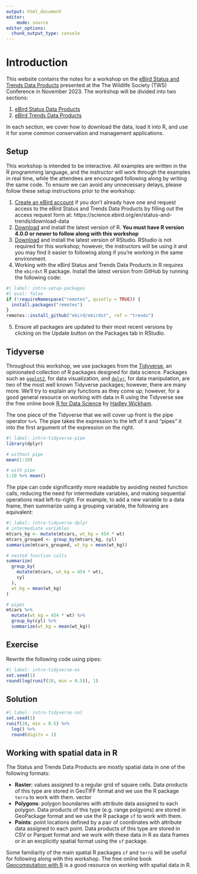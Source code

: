 ```yaml
---
output: html_document
editor:
    mode: source
editor_options: 
  chunk_output_type: console
---
```


# Introduction {.unnumbered}

This website contains the notes for a workshop on the [eBird Status and Trends Data Products](https://science.ebird.org/en/status-and-trends) presented at the The Wildlife Society (TWS) Conference in November 2023. The workshop will be divided into two sections:

1. [eBird Status Data Products](status.qmd) 
2. [eBird Trends Data Products](trends.qmd)

In each section, we cover how to download the data, load it into R, and use it for some common conservation and management applications.

## Setup {#sec-intro-setup}

This workshop is intended to be interactive. All examples are written in the R programming language, and the instructor will work through the examples in real time, while the attendees are encouraged following along by writing the same code. To ensure we can avoid any unnecessary delays, please follow these setup instructions prior to the workshop:

1. [Create an eBird account](https://secure.birds.cornell.edu/cassso/account/create) if you don't already have one and request access to the eBird Status and Trends Data Products by filling out the access request form at: https://science.ebird.org/en/status-and-trends/download-data
2. [Download](https://cloud.r-project.org/) and install the latest version of R. **You must have R version 4.0.0 or newer to follow along with this workshop**
3. [Download](https://posit.co/download/rstudio-desktop/#download) and install the latest version of RStudio. RStudio is not required for this workshop; however, the instructors will be using it and you may find it easier to following along if you're working in the same environment.
4. Working with the eBird Status and Trends Data Products in R requires the `ebirdst` R package. Install the latest version from GitHub by running the following code:

```r
#| label: intro-setup-packages
#| eval: false
if (!requireNamespace("remotes", quietly = TRUE)) {
  install.packages("remotes")
}
remotes::install_github("ebird/ebirdst", ref = "trends")
```
5. Ensure all packages are updated to their most recent versions by clicking on the Update button on the Packages tab in RStudio.

## Tidyverse {#sec-intro-tidyverse}

Throughout this workshop, we use packages from the [Tidyverse](https://www.tidyverse.org/), an opinionated collection of R packages designed for data science. Packages such as [`ggplot2`](https://ggplot2.tidyverse.org/), for data visualization, and [`dplyr`](https://dplyr.tidyverse.org/), for data manipulation, are two of the most well known Tidyverse packages; however, there are many more. We’ll try to explain any functions as they come up; however, for a good general resource on working with data in R using the Tidyverse see the free online book [R for Data Science](https://r4ds.hadley.nz/) by [Hadley Wickham](https://hadley.nz/).

The one piece of the Tidyverse that we will cover up front is the pipe operator `%>%`. The pipe takes the expression to the left of it and "pipes" it into the first argument of the expression on the right.

```r
#| label: intro-tidyverse-pipe
library(dplyr)

# without pipe
mean(1:10)

# with pipe
1:10 %>% mean()
```

The pipe can code significantly more readable by avoiding nested function calls, reducing the need for intermediate variables, and making sequential operations read left-to-right. For example, to add a new variable to a data frame, then summarize using a grouping variable, the following are equivalent:

```r
#| label: intro-tidyverse-dplyr
# intermediate variables
mtcars_kg <- mutate(mtcars, wt_kg = 454 * wt)
mtcars_grouped <- group_by(mtcars_kg, cyl)
summarize(mtcars_grouped, wt_kg = mean(wt_kg))

# nested function calls
summarize(
  group_by(
    mutate(mtcars, wt_kg = 454 * wt),
    cyl
  ),
  wt_kg = mean(wt_kg)
)

# pipes
mtcars %>% 
  mutate(wt_kg = 454 * wt) %>% 
  group_by(cyl) %>% 
  summarize(wt_kg = mean(wt_kg))
```

::: {.callout-caution icon=false}
## Exercise

Rewrite the following code using pipes:

```r
#| label: intro-tidyverse-ex
set.seed(1)
round(log(runif(10, min = 0.5)), 1)
```
:::

::: {.callout-note icon=false collapse="true"}
## Solution

```r
#| label: intro-tidyverse-sol
set.seed(1)
runif(10, min = 0.5) %>% 
  log() %>% 
  round(digits = 1)
```
:::

## Working with spatial data in R {#sec-intro-spatial}

The Status and Trends Data Products are mostly spatial data in one of the following formats:

- **Raster**: values assigned to a regular grid of square cells. Data products of this type are stored in GeoTIFF format and we use the R package `terra` to work with them.
vector 
- **Polygons**: polygon boundaries with attribute data assigned to each polygon. Data products of this type (e.g. range polgyons) are stored in GeoPackage format and we use the R package `sf` to work with them.
- **Points**: point locations defined by a pair of coordinates with attribute data assigned to each point. Data products of this type are stored in CSV or Parquet format and we work with these data in R as data frames or in an excplicitly spatial format using the `sf` package.

Some familiarity of the main spatial R packages `sf` and `terra` will be useful for following along with this workshop. The free online book [Geocomputation with R](https://r.geocompx.org/) is a good resource on working with spatial data in R.

